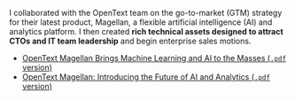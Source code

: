 I collaborated with the OpenText team on the go-to-market (GTM) strategy for their latest product, Magellan, a flexible
artificial intelligence (AI) and analytics platform. I then created **rich technical assets designed to attract CTOs and
IT team leadership** and begin enterprise sales motions.

- [OpenText Magellan Brings Machine Learning and AI to the Masses (`.pdf`
  version)](/static/portfolio/opentext-magellan-solution-overview.pdf)
- [OpenText Magellan: Introducing the Future of AI and Analytics (`.pdf` version)](/static/portfolio/opentext-magellan-ebook.pdf)
